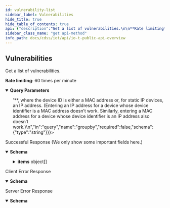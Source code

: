 ```yaml
---
id: vulnerability-list
sidebar_label: Vulnerabilities
hide_title: true
hide_table_of_contents: true
api: {"description":"Get a list of vulnerabilities.\n\n**Rate limiting**: 60 times per minute\n","operationId":"vulnerability-list","security":[{"X-Key-Id":[],"X-Access-Key":[]}],"tags":["IoT Public API"],"parameters":[{"description":"The customer ID to which the API call is directed","in":"query","name":"customerid","required":true,"schema":{"type":"string"}},{"description":"Optional field setting the start of a time range for retrieving vulnerability instances. For example, to get all instances since November 3, 2020, starting at 00:00 AM in the Pacific Time Zone(UTC-8), the start time would be **stime=2020-11-3T08:00Z**. \n\nIf you prefer to specify the time in your local time rather than adjusting it to UTC time, you can also format the start time as **2020-11-03T:00:00-08:00**. Especially when starting at a later hour in the day, this format involves less calculating. For example, if you want to get vulnerability instances starting from 6:00 PM on November 3, 2020, entering **2020-11-03T18:00-08:00** is much simpler than entering **2020-11-04T02:00Z**.\n","in":"query","name":"stime","required":false,"schema":{"type":"string"}},{"description":"Optional field that sets the start of a time range for retrieving vulnerabilities created in the database or that have been updated. When this field is used, the stime field is ignored.","in":"query","name":"updatedCreatedAfter","required":false,"schema":{"type":"string","format":"date-time"}},{"description":"The number of items in one response; that is, in one page. The default page length for vulnerabilities is 1000 and the maximum is 1000. Setting a shorter length improves response times. Note: The **pagelength** parameter is only valid when grouping vulnerability instances by device, not when grouping them by vulnerability.","in":"query","name":"pagelength","required":false,"schema":{"type":"integer"}},{"description":"In addition to the pagelength parameter, offset gets items on subsequent pages. For example, if the page length of your first request is 100, you get the first 100 vulnerabilities. To get the next 100, add offset=100 to your second request. This skips the first 100 vulnerabilities and gets the next 100 starting from 101. Note: The **offset** parameter is only valid when grouping vulnerability instances by device, not when grouping them by vulnerability.","in":"query","name":"offset","required":false,"schema":{"type":"integer"}},{"description":"The name of a specific vulnerability. If omitted, all vulnerabilities are returned.","in":"query","name":"name","required":false,"schema":{"type":"string"}},{"description":"The status of vulnerabilities to be retrieved: confirmed or potential vulnerabilities. The following field is either the string “Confirmed” or “Potential”. If no value is passed, both types of vulnerabilities are returned.","in":"query","name":"status","required":false,"schema":{"type":"string"}},{"description":"The grouping of device vulnerability instances in query results. Each **groupby** option results in a different JSON object structure in the response. **groupby=vulnerability** (the default) organizes results into groups by vulnerability. Each vulnerability and the device IDs impacted are an item in the items list. **groupby=device** organizes results into groups by device ID. Each device ID and a single vulnerability are an item in the items list.\n\nTo request all vulnerability instances for a specific device, the value is the string **vulnerability** followed by **&deviceid='<'device_id'>'**, where the device ID is either a MAC address or, for static IP devices, an IP address. (Entering an IP address for a device whose device identifier is a MAC address doesn’t work. Similarly, entering a MAC address for a device whose device identifier is an IP address also doesn’t work.)\n","in":"query","name":"groupby","required":false,"schema":{"type":"string"}}],"responses":{"200":{"description":"Successful Response (We only show some important fields here.)","content":{"application/json":{"schema":{"type":"object","properties":{"total":{"type":"integer","description":"The number of vulnerablities matching the request"},"items":{"type":"array","description":"An array containing vulnerablities","items":{"type":"object","properties":{"name":{"type":"string","description":"The hostname of the device associated with a vulnerability instance"},"ip":{"type":"string","description":"The IP address of a device associated with a vulnerability instance"},"deviceid":{"type":"string","description":"The MAC address or IP address of the device"},"profile":{"type":"string","description":"The profile to which the device belongs"},"profile_vertical":{"type":"string","description":"The vertical to which the device profile belongs"},"display_profile_category":{"type":"string","description":"The category to which the device profile belongs"},"vendor":{"type":"string","description":"The device vendor"},"model":{"type":"string","description":"The device model"},"os":{"type":"string","description":"The device OS"},"osCombined":{"type":"string","description":"The OS and OS version combined"},"siteid":{"type":"string","description":"The ID of the site where the device is deployed"},"asset_tag":{"type":"string","description":"The asset tag of the device; if none, then “null” is returned"},"sn":{"type":"string","description":"The device serial number"},"date":{"type":"string","description":"The date of the latest activity of the device"},"risk_score":{"type":"integer","description":"The risk score of the vulnerability instance"},"risk_level":{"type":"string","description":"The risk level of the vulnerability instance: Low, Medium, High, or Critical"},"ticketState":{"type":"string","description":"The state of the zb_ticket for a vulnerability instance —investigation, remediation, resolved, or new if the vulnerability was detected but nobody has yet taken action to address it"},"zb_ticketid":{"type":"string","description":"The unique ticket ID for a vulnerability instance"},"ticketAssignees":{"type":"string","description":"The email address of one or more people assigned to remediate a vulnerability instance; if there aren’t any, null is returned"},"reason_history":{"type":"string","description":"An array that holds the history of all actions taken on a vulnerability instance, including status changes, user notes, if it was sent to asset management, and if it was resolved; if no actions were taken, null is returned"},"remediate_workorder":{"type":"string","description":"The work order number returned from an integrated third-party asset management system such as AIMS, Connectiv, Nuvolo, or ServiceNow to which a vulnerability instance was sent"},"remediate_checkbox":{"type":"string","description":"Index values indicating the type of information sent to asset management; 0 = vulnerability summary, 1 = vulnerability impact, 2 = device information"},"remediate_instruction":{"type":"string","description":"Additional instructions included with the work order"},"detected_date":{"type":"string","description":"The date when a vulnerability instance was originally detected"},"vulnerability_name":{"type":"string","description":"The name of the vulnerability"},"allTags":{"type":"array","description":"An array of user-defined tags assigned to the device. Each item in the array consists of three attributes: tagType, tagValue, and tagId.","items":{"type":"object","properties":{"tagType":{"type":"string","description":"The key for a user-defined tag"},"tagValue":{"type":"string","description":"The value of the tag key for a user-defined tag"},"tagId":{"type":"string","description":"The ID of a user-defined tag"}}}}}}}}},"examples":{"vulnerabilityListResponseExample":{"value":{"ver":"v4.0","api":"/vulnerability/list","items":[{"name":"Polycom_64167f372d45","ip":"10.1.1.84","deviceid":"64:16:7f:37:2d:45","profile":"Polycom IP Phone","profile_vertical":"Office","display_profile_category":"IP Phone","vendor":"Polycom","model":"VVX601","os":"Embedded","osCombined":"Embedded","siteid":"0","asset_tag":null,"sn":null,"date":"2020-05-12T01:28:26.986Z","risk_score":20,"risk_level":"Low","ticketState":"new","zb_ticketid":"vuln-52f40a58","ticketAssignees":["analyst1@acmecorp.com"],"reason_history":[{"action":"sent to asset management: aims","reason":"Check system","reason_type":null,"user_email":"admin@acmecorp.com","timestamp":"2019-10-18T22:00:20.255Z","aims_workorder_number":152027}],"remediate_workorder":"152027","remediate_checkbox":"0,1,2","remediate_instruction":null,"detected_date":"2019-10-15T20:18:42.135Z","vulnerability_name":"CVE-2019-12948","allTags":[{"tagType":"TestFilter","tagValue":"withTagInLocalFilter5","tagId":"6030135777a1d6fb488e26ad"},{"tagType":"TestFilter","tagValue":"withTagInLocalFilter4","tagId":"60301332ff1679e9481b62a6"}]}]}}}}}},"4XX":{"description":"Client Error Response","content":{"application/json":{"schema":{"type":"object","properties":{"code":{"type":"string","description":"STATUS_CODE"},"msg":{"type":"string","description":"GENERAL_MESSAGE"}}},"examples":{"Bad Request":{"value":{"code":400,"msg":"Bad Request. This occurs when an HTTP request contains an invalid query string."}},"Forbidden access":{"value":{"code":403,"msg":"Forbidden access. Either the provided API key is invalid or it does not have the required RBAC permissions to run this API."}},"Too many requests":{"value":{"code":429,"msg":"Too many requests. The number of requests for device details for a single device exceeded the rate limit of 180 queries per minute per tenant."}}}}}},"5XX":{"description":"Server Error Response","content":{"application/json":{"schema":{"type":"object","properties":{"code":{"type":"string","description":"STATUS_CODE"},"msg":{"type":"string","description":"GENERAL_MESSAGE"}}},"examples":{"vulnerabilityListResponseExample":{"value":{"code":500,"msg":"Internal server error. A unified status for API communication type errors."}}}}}}},"method":"get","path":"/pub/v4.0/vulnerability/list","servers":[{"url":"https://{customer-name}.iot.paloaltonetworks.com"}],"securitySchemes":{"X-Key-Id":{"description":"Your API header requires X-Key-Id for authentication.","type":"apiKey","in":"header","name":"X-Key-Id"},"X-Access-Key":{"description":"Your API header requires X-Key-Key for authentication.","type":"apiKey","in":"header","name":"X-Access-Key"}},"info":{"description":"Please refer [IoT Public API Authentication](iot-public-api-headers) to know how to get API Key\n","title":"IoT Public API Overview","version":"v4.0","contact":{}},"postman":{"name":"Vulnerabilities","description":{"content":"Get a list of vulnerabilities.\n\n**Rate limiting**: 60 times per minute\n","type":"text/plain"},"url":{"path":["pub","v4.0","vulnerability","list"],"host":["{{baseUrl}}"],"query":[{"disabled":false,"description":{"content":"(Required) The customer ID to which the API call is directed","type":"text/plain"},"key":"customerid","value":""},{"disabled":false,"description":{"content":"Optional field setting the start of a time range for retrieving vulnerability instances. For example, to get all instances since November 3, 2020, starting at 00:00 AM in the Pacific Time Zone(UTC-8), the start time would be **stime=2020-11-3T08:00Z**. \n\nIf you prefer to specify the time in your local time rather than adjusting it to UTC time, you can also format the start time as **2020-11-03T:00:00-08:00**. Especially when starting at a later hour in the day, this format involves less calculating. For example, if you want to get vulnerability instances starting from 6:00 PM on November 3, 2020, entering **2020-11-03T18:00-08:00** is much simpler than entering **2020-11-04T02:00Z**.\n","type":"text/plain"},"key":"stime","value":""},{"disabled":false,"description":{"content":"Optional field that sets the start of a time range for retrieving vulnerabilities created in the database or that have been updated. When this field is used, the stime field is ignored.","type":"text/plain"},"key":"updatedCreatedAfter","value":""},{"disabled":false,"description":{"content":"The number of items in one response; that is, in one page. The default page length for vulnerabilities is 1000 and the maximum is 1000. Setting a shorter length improves response times. Note: The **pagelength** parameter is only valid when grouping vulnerability instances by device, not when grouping them by vulnerability.","type":"text/plain"},"key":"pagelength","value":""},{"disabled":false,"description":{"content":"In addition to the pagelength parameter, offset gets items on subsequent pages. For example, if the page length of your first request is 100, you get the first 100 vulnerabilities. To get the next 100, add offset=100 to your second request. This skips the first 100 vulnerabilities and gets the next 100 starting from 101. Note: The **offset** parameter is only valid when grouping vulnerability instances by device, not when grouping them by vulnerability.","type":"text/plain"},"key":"offset","value":""},{"disabled":false,"description":{"content":"The name of a specific vulnerability. If omitted, all vulnerabilities are returned.","type":"text/plain"},"key":"name","value":""},{"disabled":false,"description":{"content":"The status of vulnerabilities to be retrieved: confirmed or potential vulnerabilities. The following field is either the string “Confirmed” or “Potential”. If no value is passed, both types of vulnerabilities are returned.","type":"text/plain"},"key":"status","value":""},{"disabled":false,"description":{"content":"The grouping of device vulnerability instances in query results. Each **groupby** option results in a different JSON object structure in the response. **groupby=vulnerability** (the default) organizes results into groups by vulnerability. Each vulnerability and the device IDs impacted are an item in the items list. **groupby=device** organizes results into groups by device ID. Each device ID and a single vulnerability are an item in the items list.\n\nTo request all vulnerability instances for a specific device, the value is the string **vulnerability** followed by **&deviceid='<'device_id'>'**, where the device ID is either a MAC address or, for static IP devices, an IP address. (Entering an IP address for a device whose device identifier is a MAC address doesn’t work. Similarly, entering a MAC address for a device whose device identifier is an IP address also doesn’t work.)\n","type":"text/plain"},"key":"groupby","value":""}],"variable":[]},"header":[{"key":"Accept","value":"application/json"}],"method":"GET","auth":{"type":"apikey","apikey":[{"type":"any","value":"X-Key-Id","key":"key"},{"type":"any","value":"<API Key>","key":"value"},{"type":"any","value":"header","key":"in"}]}}}
sidebar_class_name: "get api-method"
info_path: docs/cdss/iot/api/io-t-public-api-overview
---
```



## Vulnerabilities



Get a list of vulnerabilities.

**Rate limiting**: 60 times per minute


<details style={{"marginBottom":"1rem"}} data-collapsed={false} open={true}><summary style={{}}><strong>Query Parameters</strong></summary><div><ul><ParamsItem className={"paramsItem"} param={{"description":"The customer ID to which the API call is directed","in":"query","name":"customerid","required":true,"schema":{"type":"string"}}}></ParamsItem><ParamsItem className={"paramsItem"} param={{"description":"Optional field setting the start of a time range for retrieving vulnerability instances. For example, to get all instances since November 3, 2020, starting at 00:00 AM in the Pacific Time Zone(UTC-8), the start time would be **stime=2020-11-3T08:00Z**. \n\nIf you prefer to specify the time in your local time rather than adjusting it to UTC time, you can also format the start time as **2020-11-03T:00:00-08:00**. Especially when starting at a later hour in the day, this format involves less calculating. For example, if you want to get vulnerability instances starting from 6:00 PM on November 3, 2020, entering **2020-11-03T18:00-08:00** is much simpler than entering **2020-11-04T02:00Z**.\n","in":"query","name":"stime","required":false,"schema":{"type":"string"}}}></ParamsItem><ParamsItem className={"paramsItem"} param={{"description":"Optional field that sets the start of a time range for retrieving vulnerabilities created in the database or that have been updated. When this field is used, the stime field is ignored.","in":"query","name":"updatedCreatedAfter","required":false,"schema":{"type":"string","format":"date-time"}}}></ParamsItem><ParamsItem className={"paramsItem"} param={{"description":"The number of items in one response; that is, in one page. The default page length for vulnerabilities is 1000 and the maximum is 1000. Setting a shorter length improves response times. Note: The **pagelength** parameter is only valid when grouping vulnerability instances by device, not when grouping them by vulnerability.","in":"query","name":"pagelength","required":false,"schema":{"type":"integer"}}}></ParamsItem><ParamsItem className={"paramsItem"} param={{"description":"In addition to the pagelength parameter, offset gets items on subsequent pages. For example, if the page length of your first request is 100, you get the first 100 vulnerabilities. To get the next 100, add offset=100 to your second request. This skips the first 100 vulnerabilities and gets the next 100 starting from 101. Note: The **offset** parameter is only valid when grouping vulnerability instances by device, not when grouping them by vulnerability.","in":"query","name":"offset","required":false,"schema":{"type":"integer"}}}></ParamsItem><ParamsItem className={"paramsItem"} param={{"description":"The name of a specific vulnerability. If omitted, all vulnerabilities are returned.","in":"query","name":"name","required":false,"schema":{"type":"string"}}}></ParamsItem><ParamsItem className={"paramsItem"} param={{"description":"The status of vulnerabilities to be retrieved: confirmed or potential vulnerabilities. The following field is either the string “Confirmed” or “Potential”. If no value is passed, both types of vulnerabilities are returned.","in":"query","name":"status","required":false,"schema":{"type":"string"}}}></ParamsItem><ParamsItem className={"paramsItem"} param={{"description":"The grouping of device vulnerability instances in query results. Each **groupby** option results in a different JSON object structure in the response. **groupby=vulnerability** (the default) organizes results into groups by vulnerability. Each vulnerability and the device IDs impacted are an item in the items list. **groupby=device** organizes results into groups by device ID. Each device ID and a single vulnerability are an item in the items list.\n\nTo request all vulnerability instances for a specific device, the value is the string **vulnerability** followed by **&deviceid='<'device_id'>'**, where the device ID is either a MAC address or, for static IP devices, an IP address. (Entering an IP address for a device whose device identifier is a MAC address doesn’t work. Similarly, entering a MAC address for a device whose device identifier is an IP address also doesn’t work.)\n","in":"query","name":"groupby","required":false,"schema":{"type":"string"}}}></ParamsItem></ul></div></details><div><ApiTabs><TabItem label={"200"} value={"200"}><div>

Successful Response (We only show some important fields here.)

</div><div><MimeTabs groupId={"mime-type"}><TabItem label={"application/json"} value={"application/json"}><SchemaTabs groupId={"schema-tabs"}><TabTtem label={"Schema"} value={"Schema"}><details style={{}} data-collapsed={false} open={true}><summary style={{"textAlign":"left"}}><strong>Schema</strong></summary><div style={{"textAlign":"left","marginLeft":"1rem"}}></div><ul style={{"marginLeft":"1rem"}}><SchemaItem collapsible={false} name={"total"} required={false} schemaDescription={"The number of vulnerablities matching the request"} schemaName={"integer"} qualifierMessage={undefined} defaultValue={undefined}></SchemaItem><SchemaItem collapsible={true} className={"schemaItem"}><details style={{}}><summary style={{}}><strong>items</strong><span style={{"opacity":"0.6"}}> object[]</span></summary><div style={{"marginLeft":"1rem"}}><div style={{"marginTop":".5rem","marginBottom":".5rem"}}>

An array containing vulnerablities

</div><SchemaItem collapsible={false} name={"name"} required={false} schemaDescription={"The hostname of the device associated with a vulnerability instance"} schemaName={"string"} qualifierMessage={undefined} defaultValue={undefined}></SchemaItem><SchemaItem collapsible={false} name={"ip"} required={false} schemaDescription={"The IP address of a device associated with a vulnerability instance"} schemaName={"string"} qualifierMessage={undefined} defaultValue={undefined}></SchemaItem><SchemaItem collapsible={false} name={"deviceid"} required={false} schemaDescription={"The MAC address or IP address of the device"} schemaName={"string"} qualifierMessage={undefined} defaultValue={undefined}></SchemaItem><SchemaItem collapsible={false} name={"profile"} required={false} schemaDescription={"The profile to which the device belongs"} schemaName={"string"} qualifierMessage={undefined} defaultValue={undefined}></SchemaItem><SchemaItem collapsible={false} name={"profile_vertical"} required={false} schemaDescription={"The vertical to which the device profile belongs"} schemaName={"string"} qualifierMessage={undefined} defaultValue={undefined}></SchemaItem><SchemaItem collapsible={false} name={"display_profile_category"} required={false} schemaDescription={"The category to which the device profile belongs"} schemaName={"string"} qualifierMessage={undefined} defaultValue={undefined}></SchemaItem><SchemaItem collapsible={false} name={"vendor"} required={false} schemaDescription={"The device vendor"} schemaName={"string"} qualifierMessage={undefined} defaultValue={undefined}></SchemaItem><SchemaItem collapsible={false} name={"model"} required={false} schemaDescription={"The device model"} schemaName={"string"} qualifierMessage={undefined} defaultValue={undefined}></SchemaItem><SchemaItem collapsible={false} name={"os"} required={false} schemaDescription={"The device OS"} schemaName={"string"} qualifierMessage={undefined} defaultValue={undefined}></SchemaItem><SchemaItem collapsible={false} name={"osCombined"} required={false} schemaDescription={"The OS and OS version combined"} schemaName={"string"} qualifierMessage={undefined} defaultValue={undefined}></SchemaItem><SchemaItem collapsible={false} name={"siteid"} required={false} schemaDescription={"The ID of the site where the device is deployed"} schemaName={"string"} qualifierMessage={undefined} defaultValue={undefined}></SchemaItem><SchemaItem collapsible={false} name={"asset_tag"} required={false} schemaDescription={"The asset tag of the device; if none, then “null” is returned"} schemaName={"string"} qualifierMessage={undefined} defaultValue={undefined}></SchemaItem><SchemaItem collapsible={false} name={"sn"} required={false} schemaDescription={"The device serial number"} schemaName={"string"} qualifierMessage={undefined} defaultValue={undefined}></SchemaItem><SchemaItem collapsible={false} name={"date"} required={false} schemaDescription={"The date of the latest activity of the device"} schemaName={"string"} qualifierMessage={undefined} defaultValue={undefined}></SchemaItem><SchemaItem collapsible={false} name={"risk_score"} required={false} schemaDescription={"The risk score of the vulnerability instance"} schemaName={"integer"} qualifierMessage={undefined} defaultValue={undefined}></SchemaItem><SchemaItem collapsible={false} name={"risk_level"} required={false} schemaDescription={"The risk level of the vulnerability instance: Low, Medium, High, or Critical"} schemaName={"string"} qualifierMessage={undefined} defaultValue={undefined}></SchemaItem><SchemaItem collapsible={false} name={"ticketState"} required={false} schemaDescription={"The state of the zb_ticket for a vulnerability instance —investigation, remediation, resolved, or new if the vulnerability was detected but nobody has yet taken action to address it"} schemaName={"string"} qualifierMessage={undefined} defaultValue={undefined}></SchemaItem><SchemaItem collapsible={false} name={"zb_ticketid"} required={false} schemaDescription={"The unique ticket ID for a vulnerability instance"} schemaName={"string"} qualifierMessage={undefined} defaultValue={undefined}></SchemaItem><SchemaItem collapsible={false} name={"ticketAssignees"} required={false} schemaDescription={"The email address of one or more people assigned to remediate a vulnerability instance; if there aren’t any, null is returned"} schemaName={"string"} qualifierMessage={undefined} defaultValue={undefined}></SchemaItem><SchemaItem collapsible={false} name={"reason_history"} required={false} schemaDescription={"An array that holds the history of all actions taken on a vulnerability instance, including status changes, user notes, if it was sent to asset management, and if it was resolved; if no actions were taken, null is returned"} schemaName={"string"} qualifierMessage={undefined} defaultValue={undefined}></SchemaItem><SchemaItem collapsible={false} name={"remediate_workorder"} required={false} schemaDescription={"The work order number returned from an integrated third-party asset management system such as AIMS, Connectiv, Nuvolo, or ServiceNow to which a vulnerability instance was sent"} schemaName={"string"} qualifierMessage={undefined} defaultValue={undefined}></SchemaItem><SchemaItem collapsible={false} name={"remediate_checkbox"} required={false} schemaDescription={"Index values indicating the type of information sent to asset management; 0 = vulnerability summary, 1 = vulnerability impact, 2 = device information"} schemaName={"string"} qualifierMessage={undefined} defaultValue={undefined}></SchemaItem><SchemaItem collapsible={false} name={"remediate_instruction"} required={false} schemaDescription={"Additional instructions included with the work order"} schemaName={"string"} qualifierMessage={undefined} defaultValue={undefined}></SchemaItem><SchemaItem collapsible={false} name={"detected_date"} required={false} schemaDescription={"The date when a vulnerability instance was originally detected"} schemaName={"string"} qualifierMessage={undefined} defaultValue={undefined}></SchemaItem><SchemaItem collapsible={false} name={"vulnerability_name"} required={false} schemaDescription={"The name of the vulnerability"} schemaName={"string"} qualifierMessage={undefined} defaultValue={undefined}></SchemaItem><SchemaItem collapsible={true} className={"schemaItem"}><details style={{}}><summary style={{}}><strong>allTags</strong><span style={{"opacity":"0.6"}}> object[]</span></summary><div style={{"marginLeft":"1rem"}}><div style={{"marginTop":".5rem","marginBottom":".5rem"}}>

An array of user-defined tags assigned to the device. Each item in the array consists of three attributes: tagType, tagValue, and tagId.

</div><SchemaItem collapsible={false} name={"tagType"} required={false} schemaDescription={"The key for a user-defined tag"} schemaName={"string"} qualifierMessage={undefined} defaultValue={undefined}></SchemaItem><SchemaItem collapsible={false} name={"tagValue"} required={false} schemaDescription={"The value of the tag key for a user-defined tag"} schemaName={"string"} qualifierMessage={undefined} defaultValue={undefined}></SchemaItem><SchemaItem collapsible={false} name={"tagId"} required={false} schemaDescription={"The ID of a user-defined tag"} schemaName={"string"} qualifierMessage={undefined} defaultValue={undefined}></SchemaItem></div></details></SchemaItem></div></details></SchemaItem></ul></details></TabTtem><TabItem label={"Vulnerability List Response Example"} value={"Vulnerability List Response Example"}><ResponseSamples responseExample={"{\n  \"ver\": \"v4.0\",\n  \"api\": \"/vulnerability/list\",\n  \"items\": [\n    {\n      \"name\": \"Polycom_64167f372d45\",\n      \"ip\": \"10.1.1.84\",\n      \"deviceid\": \"64:16:7f:37:2d:45\",\n      \"profile\": \"Polycom IP Phone\",\n      \"profile_vertical\": \"Office\",\n      \"display_profile_category\": \"IP Phone\",\n      \"vendor\": \"Polycom\",\n      \"model\": \"VVX601\",\n      \"os\": \"Embedded\",\n      \"osCombined\": \"Embedded\",\n      \"siteid\": \"0\",\n      \"asset_tag\": null,\n      \"sn\": null,\n      \"date\": \"2020-05-12T01:28:26.986Z\",\n      \"risk_score\": 20,\n      \"risk_level\": \"Low\",\n      \"ticketState\": \"new\",\n      \"zb_ticketid\": \"vuln-52f40a58\",\n      \"ticketAssignees\": [\n        \"analyst1@acmecorp.com\"\n      ],\n      \"reason_history\": [\n        {\n          \"action\": \"sent to asset management: aims\",\n          \"reason\": \"Check system\",\n          \"reason_type\": null,\n          \"user_email\": \"admin@acmecorp.com\",\n          \"timestamp\": \"2019-10-18T22:00:20.255Z\",\n          \"aims_workorder_number\": 152027\n        }\n      ],\n      \"remediate_workorder\": \"152027\",\n      \"remediate_checkbox\": \"0,1,2\",\n      \"remediate_instruction\": null,\n      \"detected_date\": \"2019-10-15T20:18:42.135Z\",\n      \"vulnerability_name\": \"CVE-2019-12948\",\n      \"allTags\": [\n        {\n          \"tagType\": \"TestFilter\",\n          \"tagValue\": \"withTagInLocalFilter5\",\n          \"tagId\": \"6030135777a1d6fb488e26ad\"\n        },\n        {\n          \"tagType\": \"TestFilter\",\n          \"tagValue\": \"withTagInLocalFilter4\",\n          \"tagId\": \"60301332ff1679e9481b62a6\"\n        }\n      ]\n    }\n  ]\n}"}></ResponseSamples></TabItem></SchemaTabs></TabItem></MimeTabs></div></TabItem><TabItem label={"4XX"} value={"4XX"}><div>

Client Error Response

</div><div><MimeTabs groupId={"mime-type"}><TabItem label={"application/json"} value={"application/json"}><SchemaTabs groupId={"schema-tabs"}><TabTtem label={"Schema"} value={"Schema"}><details style={{}} data-collapsed={false} open={true}><summary style={{"textAlign":"left"}}><strong>Schema</strong></summary><div style={{"textAlign":"left","marginLeft":"1rem"}}></div><ul style={{"marginLeft":"1rem"}}><SchemaItem collapsible={false} name={"code"} required={false} schemaDescription={"STATUS_CODE"} schemaName={"string"} qualifierMessage={undefined} defaultValue={undefined}></SchemaItem><SchemaItem collapsible={false} name={"msg"} required={false} schemaDescription={"GENERAL_MESSAGE"} schemaName={"string"} qualifierMessage={undefined} defaultValue={undefined}></SchemaItem></ul></details></TabTtem><TabItem label={" Bad  Request"} value={" Bad  Request"}><ResponseSamples responseExample={"{\n  \"code\": 400,\n  \"msg\": \"Bad Request. This occurs when an HTTP request contains an invalid query string.\"\n}"}></ResponseSamples></TabItem><TabItem label={" Forbidden access"} value={" Forbidden access"}><ResponseSamples responseExample={"{\n  \"code\": 403,\n  \"msg\": \"Forbidden access. Either the provided API key is invalid or it does not have the required RBAC permissions to run this API.\"\n}"}></ResponseSamples></TabItem><TabItem label={" Too many requests"} value={" Too many requests"}><ResponseSamples responseExample={"{\n  \"code\": 429,\n  \"msg\": \"Too many requests. The number of requests for device details for a single device exceeded the rate limit of 180 queries per minute per tenant.\"\n}"}></ResponseSamples></TabItem></SchemaTabs></TabItem></MimeTabs></div></TabItem><TabItem label={"5XX"} value={"5XX"}><div>

Server Error Response

</div><div><MimeTabs groupId={"mime-type"}><TabItem label={"application/json"} value={"application/json"}><SchemaTabs groupId={"schema-tabs"}><TabTtem label={"Schema"} value={"Schema"}><details style={{}} data-collapsed={false} open={true}><summary style={{"textAlign":"left"}}><strong>Schema</strong></summary><div style={{"textAlign":"left","marginLeft":"1rem"}}></div><ul style={{"marginLeft":"1rem"}}><SchemaItem collapsible={false} name={"code"} required={false} schemaDescription={"STATUS_CODE"} schemaName={"string"} qualifierMessage={undefined} defaultValue={undefined}></SchemaItem><SchemaItem collapsible={false} name={"msg"} required={false} schemaDescription={"GENERAL_MESSAGE"} schemaName={"string"} qualifierMessage={undefined} defaultValue={undefined}></SchemaItem></ul></details></TabTtem><TabItem label={"Vulnerability List Response Example"} value={"Vulnerability List Response Example"}><ResponseSamples responseExample={"{\n  \"code\": 500,\n  \"msg\": \"Internal server error. A unified status for API communication type errors.\"\n}"}></ResponseSamples></TabItem></SchemaTabs></TabItem></MimeTabs></div></TabItem></ApiTabs></div>
      